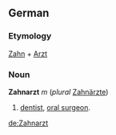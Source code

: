 ==German==
===Etymology===
[[Zahn]] + [[Arzt]]

===Noun===
'''Zahnarzt''' ''m'' (''plural'' [[Zahnärzte]])
# [[dentist]], [[oral surgeon]].

[[de:Zahnarzt]]